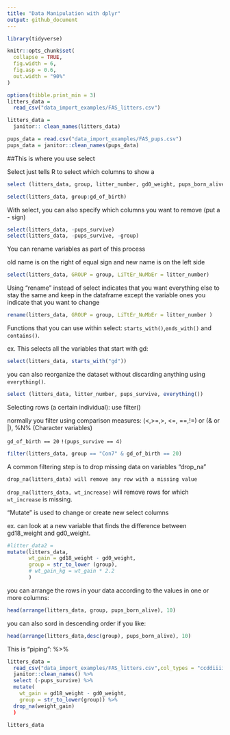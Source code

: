 ```yaml
---
title: "Data Manipulation with dplyr"
output: github_document
---
```

```r
library(tidyverse)
```



```r
knitr::opts_chunk$set(
  collapse = TRUE,
  fig.width = 6,
  fig.asp = 0.6,
  out.width = "90%"
)
```

```r
options(tibble.print_min = 3)
litters_data = 
  read_csv("data_import_examples/FAS_litters.csv")

litters_data = 
  janitor:: clean_names(litters_data)

pups_data = read.csv("data_import_examples/FAS_pups.csv")
pups_data = janitor::clean_names(pups_data)
```

##This is where you use select

Select just tells R to select which columns to show a

```r
select (litters_data, group, litter_number, gd0_weight, pups_born_alive )

select(litters_data, group:gd_of_birth)
```

With select, you can also specify which columns you want to remove (put a - sign)

```r
select(litters_data, -pups_survive)
select(litters_data, -pups_survive, -group)
```
You can rename variables as part of this process

old name is on the right of equal sign and new name is on the left side 

```r
select(litters_data, GROUP = group, LiTtEr_NuMbEr = litter_number)
```

Using "rename" instead of select indicates that you want everything else to stay the same and keep in the dataframe except the variable ones you indicate that you want to change

```r
rename(litters_data, GROUP = group, LiTtEr_NuMbEr = litter_number )
```

Functions that you can use within select: `starts_with()`,`ends_with()` and `contains()`.

ex. This selects all the variables that start with gd:
```r
select(litters_data, starts_with("gd"))
```

you can also reorganize the dataset without discarding anything using `everything()`.

```r
select (litters_data, litter_number, pups_survive, everything())
```

Selecting rows (a certain individual): use filter()

normally you filter using comparison measures: (<,>=,>, <=, ==,!=) or (& or |), %N% (Character variables)

`gd_of_birth == 20`
`!(pups_survive == 4)`

```r
filter(litters_data, group == "Con7" & gd_of_birth == 20)
```
A common filtering step is to drop missing data on variables "drop_na"

`drop_na(litters_data) will remove any row with a missing value`

`drop_na(litters_data, wt_increase)` will remove rows for which `wt_increase` is missing.

"Mutate" is used to change or create new select columns 

ex. can look at a new variable that finds the difference between gd18_weight and gd0_weight.

```r
#litter_data2 =
mutate(litters_data,
       wt_gain = gd18_weight - gd0_weight,
       group = str_to_lower (group),
       # wt_gain_kg = wt_gain * 2.2
       )
```

you can arrange the rows in your data according to the values in one or more columns: 

```r
head(arrange(litters_data, group, pups_born_alive), 10)
```

you can also sord in descending order if you like:

```r
head(arrange(litters_data,desc(group), pups_born_alive), 10)
```

This is "piping": %>%

```r
litters_data =
  read_csv("data_import_examples/FAS_litters.csv",col_types = "ccddiiii") %>%
  janitor::clean_names() %>%
  select (-pups_survive) %>%
  mutate(
    wt_gain = gd18_weight - gd0_weight,
    group = str_to_lower(group)) %>%
  drop_na(weight_gain)
  )
  
litters_data
```



